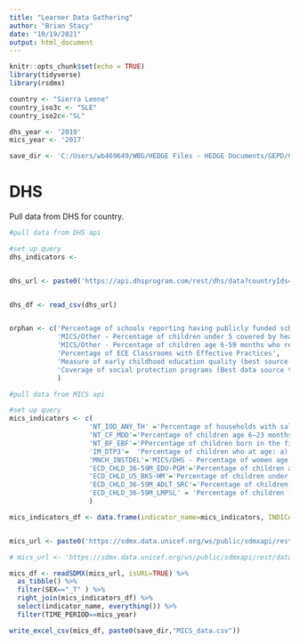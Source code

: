 ```yaml
---
title: "Learner Data Gathering"
author: "Brian Stacy"
date: "10/19/2021"
output: html_document
---
```


```r
knitr::opts_chunk$set(echo = TRUE)
library(tidyverse)
library(rsdmx)

country <- "Sierra Leone"
country_iso3c <- "SLE"
country_iso2c<-"SL"

dhs_year <- '2019'
mics_year <- '2017'

save_dir <- 'C:/Users/wb469649/WBG/HEDGE Files - HEDGE Documents/GEPD/CNT/SLE/SLE_2022_GEPD/SLE_2022_GEPD_v01_M/Data/Other_Indicators'
```

# DHS

Pull data from DHS for country.

```r

#pull data from DHS api

#set up query
dhs_indicators <- 


dhs_url <- paste0('https://api.dhsprogram.com/rest/dhs/data?countryIds=',country_iso2c,'&surveyYear=',dhs_year,'&f=csv')


dhs_df <- read_csv(dhs_url)



```

```r
orphan <- c('Percentage of schools reporting having publicly funded school feeding program',
            'MICS/Other - Percentage of children under 5 covered by health insurance',
            'MICS/Other - Percentage of children age 6-59 months who received deworming medication.',
            'Percentage of ECE Classrooms with Effective Practices',
            'Measure of early childhood education quality (best source to be identified)',
            'Coverage of social protection programs (Best data source to be identified)'
            )
```


```r

#pull data from MICS api

#set up query
mics_indicators <- c(
                    'NT_IOD_ANY_TH'	='Percentage of households with salt testing positive for any iodide among households',
                    'NT_CF_MDD'='Percentage of children age 6–23 months who had at least the minimum dietary diversity and the minimum meal frequency during the previous day',
                    'NT_BF_EBF'='PPercentage of children born in the five (three) years preceding the survey who were ever breastfed',
                    'IM_DTP3'=	'Percentage of children who at age: a) 12-23 months had received all basic vaccinations at any time before the survey, b) 24-35 months had received all vaccinations recommended in the national immunization schedule – DTP vaccine proxy',
                    'MNCH_INSTDEL'='MICS/DHS - Percentage of women age 15-49 years with a live birth in the last 2 years whose most recent live birth was delivered in a health facility',
                    'ECD_CHLD_36-59M_EDU-PGM'='Percentage of children age 36-59 months who are attending ECE',
                    'ECD_CHLD_U5_BKS-HM'='Percentage of children under age 5 who have three or more children’s books',
                    'ECD_CHLD_36-59M_ADLT_SRC'='Percentage of children age 24-59 months engaged in four or more activities to provide early stimulation and responsive care in the last 3 days with any adult in the household',
                    'ECD_CHLD_36-59M_LMPSL' = 'Percentage of children (aged 36-59 months) developmentally on track in at least 3 of the 4 following domains: literacy-numeracy, physical, social-emotional and learning'
                    )

mics_indicators_df <- data.frame(indicator_name=mics_indicators, INDICATOR=names(mics_indicators))


mics_url <- paste0('https://sdmx.data.unicef.org/ws/public/sdmxapi/rest/data/UNICEF,GLOBAL_DATAFLOW,1.0/',country_iso3c,'.',paste(names(mics_indicators), collapse="+"))

# mics_url <- 'https://sdmx.data.unicef.org/ws/public/sdmxapi/rest/data/UNICEF,GLOBAL_DATAFLOW,1.0/ALB+DZA.MNCH_INSTDEL.?format=sdmx-json'

mics_df <- readSDMX(mics_url, isURL=TRUE) %>%
  as_tibble() %>%
  filter(SEX=="_T" ) %>%
  right_join(mics_indicators_df) %>%
  select(indicator_name, everything()) %>%
  filter(TIME_PERIOD==mics_year)

write_excel_csv(mics_df, paste0(save_dir,"MICS_data.csv"))


```



